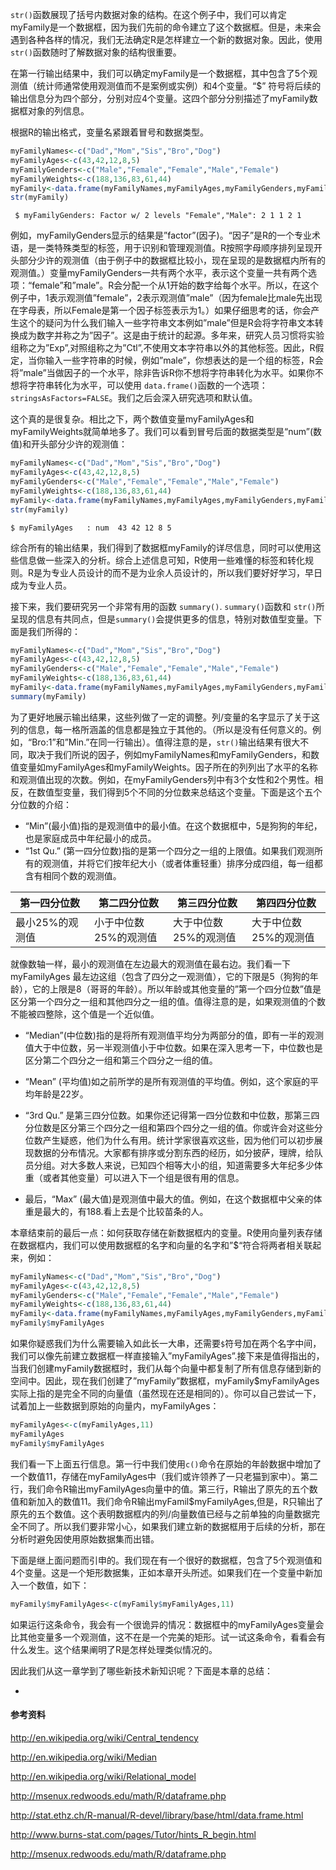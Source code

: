 
 `str() `函数展现了括号内数据对象的结构。在这个例子中，我们可以肯定myFamily是一个数据框，因为我们先前的命令建立了这个数据框。但是，未来会遇到各种各样的情况，我们无法确定R是怎样建立一个新的数据对象。因此，使用 `str() `函数随时了解数据对象的结构很重要。

在第一行输出结果中，我们可以确定myFamily是一个数据框，其中包含了5个观测值（统计师通常使用观测值而不是案例或实例）和4个变量。"$" 符号将后续的输出信息分为四个部分，分别对应4个变量。这四个部分分别描述了myFamily数据框对象的列信息。

根据R的输出格式，变量名紧跟着冒号和数据类型。

```r
myFamilyNames<-c("Dad","Mom","Sis","Bro","Dog")
myFamilyAges<-c(43,42,12,8,5)
myFamilyGenders<-c("Male","Female","Female","Male","Female")
myFamilyWeights<-c(188,136,83,61,44)
myFamily<-data.frame(myFamilyNames,myFamilyAges,myFamilyGenders,myFamilyWeights)
str(myFamily)
```

```
 $ myFamilyGenders: Factor w/ 2 levels "Female","Male": 2 1 1 2 1
```

例如，myFamilyGenders显示的结果是"factor"(因子)。"因子"是R的一个专业术语，是一类特殊类型的标签，用于识别和管理观测值。R按照字母顺序排列呈现开头部分少许的观测值（由于例子中的数据框比较小，现在呈现的是数据框内所有的观测值。）变量myFamilyGenders一共有两个水平，表示这个变量一共有两个选项："female"和"male"。R会分配一个从1开始的数字给每个水平。所以，在这个例子中，1表示观测值"female"，2表示观测值"male"（因为female比male先出现在字母表，所以Female是第一个因子标签表示为1。）如果仔细思考的话，你会产生这个的疑问为什么我们输入一些字符串文本例如"male"但是R会将字符串文本转换成为数字并称之为"因子"。这是由于统计的起源。多年来，研究人员习惯将实验组称之为"Exp",对照组称之为"Ctl",不使用文本字符串以外的其他标签。因此，R假定，当你输入一些字符串的时候，例如"male"，你想表达的是一个组的标签，R会将"male"当做因子的一个水平，除非告诉R你不想将字符串转化为水平。如果你不想将字符串转化为水平，可以使用 `data.frame() `函数的一个选项： `stringsAsFactors=FALSE `。我们之后会深入研究选项和默认值。

这个真的是很复杂。相比之下，两个数值变量myFamilyAges和myFamilyWeights就简单地多了。我们可以看到冒号后面的数据类型是“num”(数值)和开头部分少许的观测值：

```r
myFamilyNames<-c("Dad","Mom","Sis","Bro","Dog")
myFamilyAges<-c(43,42,12,8,5)
myFamilyGenders<-c("Male","Female","Female","Male","Female")
myFamilyWeights<-c(188,136,83,61,44)
myFamily<-data.frame(myFamilyNames,myFamilyAges,myFamilyGenders,myFamilyWeights)
str(myFamily)
```

```
$ myFamilyAges   : num  43 42 12 8 5
```

综合所有的输出结果，我们得到了数据框myFamily的详尽信息，同时可以使用这些信息做一些深入的分析。综合上述信息可知，R使用一些难懂的标签和转化规则。R是为专业人员设计的而不是为业余人员设计的，所以我们要好好学习，早日成为专业人员。

接下来，我们要研究另一个非常有用的函数 `summary() `. `summary() `函数和 `str() `所呈现的信息有共同点，但是`summary() `会提供更多的信息，特别对数值型变量。下面是我们所得的：

```r
myFamilyNames<-c("Dad","Mom","Sis","Bro","Dog")
myFamilyAges<-c(43,42,12,8,5)
myFamilyGenders<-c("Male","Female","Female","Male","Female")
myFamilyWeights<-c(188,136,83,61,44)
myFamily<-data.frame(myFamilyNames,myFamilyAges,myFamilyGenders,myFamilyWeights)
summary(myFamily)
```

为了更好地展示输出结果，这些列做了一定的调整。列/变量的名字显示了关于这列的信息，每一格所涵盖的信息都是独立于其他的。（所以是没有任何意义的。例如，"Bro:1"和"Min."在同一行输出）。值得注意的是，`str() `输出结果有很大不同，取决于我们所说的因子，例如myFamilyNames和myFamilyGenders，和数值变量如myFamilyAges和myFamilyWeights。因子所在的列列出了水平的名称和观测值出现的次数。例如，在myFamilyGenders列中有3个女性和2个男性。相反，在数值型变量，我们得到5个不同的分位数来总结这个变量。下面是这个五个分位数的介绍：

* “Min"(最小值)指的是观测值中的最小值。在这个数据框中，5是狗狗的年纪，也是家庭成员中年纪最小的成员。
* "1st Qu." (第一四分位数)指的是第一个四分之一组的上限值。如果我们观测所有的观测值，并将它们按年纪大小（或者体重轻重）排序分成四组，每一组都含有相同个数的观测值。

第一四分位数|第二四分位数|第三四分位数|第四四分位数
---|---|---|---
最小25%的观测值|小于中位数25%的观测值|大于中位数25%的观测值|大于中位数25%的观测值


就像数轴一样，最小的观测值在左边最大的观测值在最右边。我们看一下myFamilyAges 最左边这组（包含了四分之一观测值），它的下限是5（狗狗的年龄），它的上限是8（哥哥的年龄）。所以年龄或其他变量的"第一个四分位数"值是区分第一个四分之一组和其他四分之一组的值。值得注意的是，如果观测值的个数不能被四整除，这个值是一个近似值。

* "Median"(中位数)指的是将所有观测值平均分为两部分的值，即有一半的观测值大于中位数，另一半观测值小于中位数。如果在深入思考一下，中位数也是区分第二个四分之一组和第三个四分之一组的值。

* "Mean" (平均值)如之前所学的是所有观测值的平均值。例如，这个家庭的平均年龄是22岁。

* "3rd Qu." 是第三四分位数。如果你还记得第一四分位数和中位数，那第三四分位数是区分第三个四分之一组和第四个四分之一组的值。你或许会对这些分位数产生疑惑，他们为什么有用。统计学家很喜欢这些，因为他们可以初步展现数据的分布情况。大家都有排序或分割东西的经历，如分披萨，理牌，给队员分组。对大多数人来说，已知四个相等大小的组，知道需要多大年纪多少体重（或者其他变量）可以进入下一个组是很有用的信息。

* 最后，"Max" (最大值)是观测值中最大的值。例如，在这个数据框中父亲的体重是最大的，有188.看上去是个比较苗条的人。

本章结束前的最后一点：如何获取存储在新数据框内的变量。R使用向量列表存储在数据框内，我们可以使用数据框的名字和向量的名字和"$"符合将两者相关联起来，例如：

```r
myFamilyNames<-c("Dad","Mom","Sis","Bro","Dog")
myFamilyAges<-c(43,42,12,8,5)
myFamilyGenders<-c("Male","Female","Female","Male","Female")
myFamilyWeights<-c(188,136,83,61,44)
myFamily<-data.frame(myFamilyNames,myFamilyAges,myFamilyGenders,myFamilyWeights)
myFamily$myFamilyAges
```      

如果你疑惑我们为什么需要输入如此长一大串，还需要`$`符号加在两个名字中间，我们可以像先前建立数据框一样直接输入"myFamilyAges".接下来是值得指出的，当我们创建myFamily数据框时，我们从每个向量中都复制了所有信息存储到新的空间中。因此，现在我们创建了"myFamily"数据框，myFamily$myFamilyAges实际上指的是完全不同的向量值（虽然现在还是相同的）。你可以自己尝试一下，试着加上一些数据到原始的向量内，myFamilyAges：

```r
myFamilyAges<-c(myFamilyAges,11)
myFamilyAges
myFamily$myFamilyAges
```  

我们看一下上面五行信息。第一行中我们使用`c()`命令在原始的年龄数据中增加了一个数值11，存储在myFamilyAges中（我们或许领养了一只老猫到家中）。第二行，我们命令R输出myFamilyAges向量中的值。第三行，R输出了原先的五个数值和新加入的数值11。我们命令R输出myFamil$myFamilyAges,但是，R只输出了原先的五个数值。这个表明数据框内的列/向量数值已经与之前单独的向量数据完全不同了。所以我们要非常小心，如果我们建立新的数据框用于后续的分析，那在分析时避免因使用原始数据集而出错。

下面是继上面问题而引申的。我们现在有一个很好的数据框，包含了5个观测值和4个变量。这是一个矩形数据集，正如本章开头所述。如果我们在一个变量中新加入一个数值，如下：

``` r
myFamily$myFamilyAges<-c(myFamily$myFamilyAges,11)
```  

如果运行这条命令，我会有一个很诡异的情况：数据框中的myFamilyAges变量会比其他变量多一个观测值，这不在是一个完美的矩形。试一试这条命令，看看会有什么发生。这个结果阐明了R是怎样处理类似情况的。

因此我们从这一章学到了哪些新技术新知识呢？下面是本章的总结：

* 







#### 参考资料

[http://en.wikipedia.org/wiki/Central_tendency](http://en.wikipedia.org/wiki/Central_tendency )

[http://en.wikipedia.org/wiki/Median](http://en.wikipedia.org/wiki/Median)

[http://en.wikipedia.org/wiki/Relational_model](http://en.wikipedia.org/wiki/Relational_model )

[http://msenux.redwoods.edu/math/R/dataframe.php](http://msenux.redwoods.edu/math/R/dataframe.php)

[http://stat.ethz.ch/R-manual/R-devel/library/base/html/data.frame.html](http://stat.ethz.ch/R-manual/R-devel/library/base/html/data.frame.html )

[http://www.burns-stat.com/pages/Tutor/hints_R_begin.html](http://www.burns-stat.com/pages/Tutor/hints_R_begin.html)

[http://msenux.redwoods.edu/math/R/dataframe.php](http://msenux.redwoods.edu/math/R/dataframe.php)





